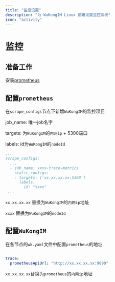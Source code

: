 ```yaml
---
title: "监控设置"
description: "为 WuKongIM Linux 部署设置监控系统"
icon: "activity"
---
```


# 监控

## 准备工作

安装[prometheus](https://github.com/prometheus/prometheus)

## 配置`prometheus`

在`scrape_configs`节点下新增`WuKongIM`的监控项目

job_name: 唯一job名字

targets: 为`WuKongIM`的`内网ip` + 5300端口

labels: id为`WuKongIM`的`nodeId`

```yaml
...
scrape_configs:
  ...
  - job_name: xxxx-trace-metrics
    static_configs:
    - targets: ['xx.xx.xx.xx:5300']
      labels:
        id: "xxxx"
 ...

```

`xx.xx.xx.xx` 替换为`WuKongIM`的`内网ip`地址

`xxxx` 替换为`WuKongIM`的`nodeId`

## 配置`WuKongIM`

在各节点的`wk.yaml`文件中配置`prometheus`的地址

```yaml

trace:
  prometheusApiUrl: "http://xx.xx.xx.xx:9090"

```

`xx.xx.xx.xx`替换为`prometheus`的`内网ip`地址

